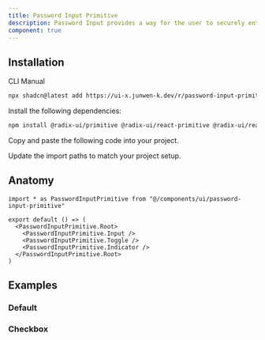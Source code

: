 ```yaml
---
title: Password Input Primitive
description: Password Input provides a way for the user to securely enter a password, with the ability to toggle the visibility of the password.
component: true
---
```


<ComponentPreview name="password-input-primitive-demo" />

## Installation

<Tabs defaultValue="cli">

<TabsList>
  <TabsTrigger value="cli">CLI</TabsTrigger>
  <TabsTrigger value="manual">Manual</TabsTrigger>
</TabsList>
<TabsContent value="cli">

```bash
npx shadcn@latest add https://ui-x.junwen-k.dev/r/password-input-primitive.json
```

</TabsContent>

<TabsContent value="manual">

<Steps>

<Step>Install the following dependencies:</Step>

```bash
npm install @radix-ui/primitive @radix-ui/react-primitive @radix-ui/react-use-controllable-state
```

<Step>Copy and paste the following code into your project.</Step>

<ComponentSource name="password-input-primitive" />

<Step>Update the import paths to match your project setup.</Step>

</Steps>

</TabsContent>

</Tabs>

## Anatomy

```tsx
import * as PasswordInputPrimitive from "@/components/ui/password-input-primitive"

export default () => (
  <PasswordInputPrimitive.Root>
    <PasswordInputPrimitive.Input />
    <PasswordInputPrimitive.Toggle />
    <PasswordInputPrimitive.Indicator />
  </PasswordInputPrimitive.Root>
)
```

## Examples

### Default

<ComponentPreview name="password-input-primitive-demo" />

### Checkbox

<ComponentPreview name="password-input-primitive-checkbox" />
